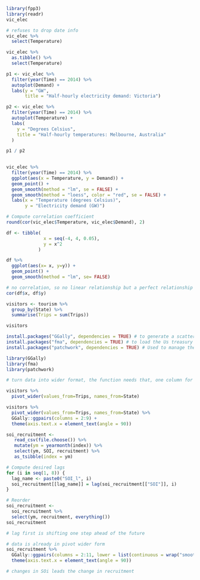 

```r
library(fpp3)
library(readr)
vic_elec
```

```r
# refuses to drop date info
vic_elec %>%
  select(Temperature)
```
```r
vic_elec %>%
  as.tibble() %>%
  select(Temperature)
```



```r
p1 <- vic_elec %>%
  filter(year(Time) == 2014) %>%
  autoplot(Demand) +
  labs(y = "GW",
       title = "Half-hourly electricity demand: Victoria")

p2 <- vic_elec %>%
  filter(year(Time) == 2014) %>%
  autoplot(Temperature) +
  labs(
    y = "Degrees Celsius",
    title = "Half-hourly temperatures: Melbourne, Australia"
  )

p1 / p2
  
```


```r
vic_elec %>%
  filter(year(Time) == 2014) %>%
  ggplot(aes(x = Temperature, y = Demand)) +
  geom_point() +
  geom_smooth(method = "lm", se = FALSE) +
  geom_smooth(method = "loess", color = "red", se = FALSE) +
  labs(x = "Temperature (degrees Celsius)",
       y = "Electricity demand (GW)")
```
```r
# Compute correlation coefficient
round(cor(vic_elec$Temperature, vic_elec$Demand), 2)
```

```r
df <- tibble(
              x = seq(-4, 4, 0.05),
              y = x^2
            )

df %>%
  ggplot(aes(x= x, y=y)) +
  geom_point() +
  geom_smooth(method = "lm", se= FALSE)
```
```r
# no correlation, so no linear relationship but a perfect relationship
cor(df$x, df$y)
```
```r
visitors <- tourism %>%
  group_by(State) %>%
  summarise(Trips = sum(Trips))

visitors
```

```r

install.packages("GGally", dependencies = TRUE) # to generate a scatterplot matrix
install.packages("fma", dependencies = TRUE) # to load the Us treasury bills dataset
install.packages("patchwork", dependencies = TRUE) # Used to manage the relative location of ggplots

library(GGally)
library(fma)
library(patchwork)
```


```r
# turn data into wider format, the function needs that, one column for each state
```


```r
visitors %>%
  pivot_wider(values_from=Trips, names_from=State)
```

```r
visitors %>%
  pivot_wider(values_from=Trips, names_from=State) %>%
  GGally::ggpairs(columns = 2:9) + 
  theme(axis.text.x = element_text(angle = 90))
```
```r
soi_recruitment <- 
   read_csv(file.choose()) %>% 
   mutate(ym = yearmonth(index)) %>% 
   select(ym, SOI, recruitment) %>% 
   as_tsibble(index = ym)

# Compute desired lags
for (i in seq(1, 8)) {
  lag_name <- paste0("SOI_l", i)
  soi_recruitment[[lag_name]] = lag(soi_recruitment[["SOI"]], i)
}

# Reorder
soi_recruitment <- 
  soi_recruitment %>% 
  select(ym, recruitment, everything())
soi_recruitment
```
```r
# lag first is shifting one step ahead of the future
```

```r
# data is already in pivot wider form
soi_recruitment %>%
  GGally::ggpairs(columns = 2:11, lower = list(continuous = wrap("smooth_loess", color="lightblue"))) + 
  theme(axis.text.x = element_text(angle = 90))
```
```r
# changes in SOi leads the change in recruitment
```

